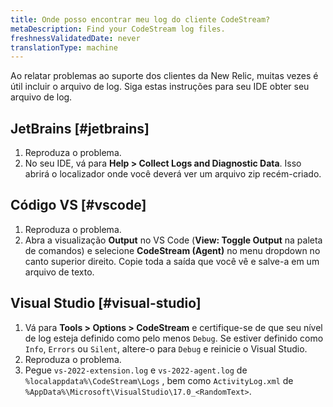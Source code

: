 ```yaml
---
title: Onde posso encontrar meu log do cliente CodeStream?
metaDescription: Find your CodeStream log files.
freshnessValidatedDate: never
translationType: machine
---
```


Ao relatar problemas ao suporte dos clientes da New Relic, muitas vezes é útil incluir o arquivo de log. Siga estas instruções para seu IDE obter seu arquivo de log.

## JetBrains [#jetbrains]

1. Reproduza o problema.
2. No seu IDE, vá para <DNT>**Help &gt; Collect Logs and Diagnostic Data**</DNT>. Isso abrirá o localizador onde você deverá ver um arquivo zip recém-criado.

## Código VS [#vscode]

1. Reproduza o problema.
2. Abra a visualização <DNT>**Output**</DNT> no VS Code (<DNT>**View: Toggle Output**</DNT> na paleta de comandos) e selecione <DNT>**CodeStream (Agent)**</DNT> no menu dropdown no canto superior direito. Copie toda a saída que você vê e salve-a em um arquivo de texto.

## Visual Studio [#visual-studio]

1. Vá para <DNT>**Tools &gt; Options &gt; CodeStream**</DNT> e certifique-se de que seu nível de log esteja definido como pelo menos `Debug`. Se estiver definido como `Info`, `Errors` ou `Silent`, altere-o para `Debug` e reinicie o Visual Studio.
2. Reproduza o problema.
3. Pegue `vs-2022-extension.log` e `vs-2022-agent.log` de `%localappdata%\CodeStream\Logs` , bem como `ActivityLog.xml` de `%AppData%\Microsoft\VisualStudio\17.0_<RandomText>`.